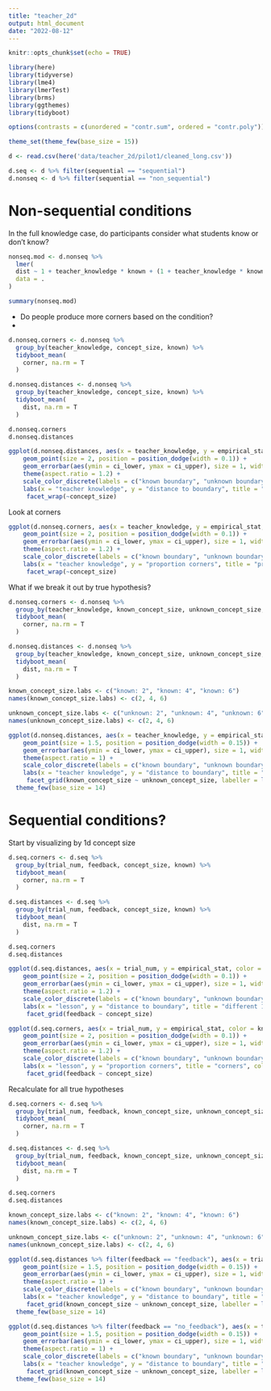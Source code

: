 ```yaml
---
title: "teacher_2d"
output: html_document
date: "2022-08-12"
---
```


```r
knitr::opts_chunk$set(echo = TRUE)
```

```r
library(here)
library(tidyverse)
library(lme4)
library(lmerTest)
library(brms)
library(ggthemes)
library(tidyboot)

options(contrasts = c(unordered = "contr.sum", ordered = "contr.poly"))

theme_set(theme_few(base_size = 15))
```

```r
d <- read.csv(here('data/teacher_2d/pilot1/cleaned_long.csv'))

d.seq <- d %>% filter(sequential == "sequential")
d.nonseq <- d %>% filter(sequential == "non_sequential")
```

# Non-sequential conditions

In the full knowledge case, do participants consider what students know or don't know? 

```r
nonseq.mod <- d.nonseq %>% 
  lmer(
  dist ~ 1 + teacher_knowledge * known + (1 + teacher_knowledge * known | subject_id) + (1 + teacher_knowledge * known | concept_size), 
  data = .
)

summary(nonseq.mod)
```

- Do people produce more corners based on the condition? 
- 


```r
d.nonseq.corners <- d.nonseq %>% 
  group_by(teacher_knowledge, concept_size, known) %>% 
  tidyboot_mean(
    corner, na.rm = T
  )

d.nonseq.distances <- d.nonseq %>% 
  group_by(teacher_knowledge, concept_size, known) %>% 
  tidyboot_mean(
    dist, na.rm = T
  )

d.nonseq.corners
d.nonseq.distances
```
```r
ggplot(d.nonseq.distances, aes(x = teacher_knowledge, y = empirical_stat, color = known)) + 
    geom_point(size = 2, position = position_dodge(width = 0.1)) + 
    geom_errorbar(aes(ymin = ci_lower, ymax = ci_upper), size = 1, width = 0, position = position_dodge(width = 0.15)) + 
    theme(aspect.ratio = 1.2) + 
    scale_color_discrete(labels = c("known boundary", "unknown boundary")) +
    labs(x = "teacher knowledge", y = "distance to boundary", title = "different 1d concept sizes", col = "student knowledge") +
     facet_wrap(~concept_size)
```
Look at corners

```r
ggplot(d.nonseq.corners, aes(x = teacher_knowledge, y = empirical_stat, color = known)) + 
    geom_point(size = 2, position = position_dodge(width = 0.1)) + 
    geom_errorbar(aes(ymin = ci_lower, ymax = ci_upper), size = 1, width = 0, position = position_dodge(width = 0.15)) + 
    theme(aspect.ratio = 1.2) + 
    scale_color_discrete(labels = c("known boundary", "unknown boundary")) +
    labs(x = "teacher knowledge", y = "proportion corners", title = "proportion corners", col = "student knowledge") +
     facet_wrap(~concept_size)
```


What if we break it out by true hypothesis? 

```r
d.nonseq.corners <- d.nonseq %>% 
  group_by(teacher_knowledge, known_concept_size, unknown_concept_size, known) %>% 
  tidyboot_mean(
    corner, na.rm = T
  )

d.nonseq.distances <- d.nonseq %>% 
  group_by(teacher_knowledge, known_concept_size, unknown_concept_size, known) %>% 
  tidyboot_mean(
    dist, na.rm = T
  )
```

```r
known_concept_size.labs <- c("known: 2", "known: 4", "known: 6")
names(known_concept_size.labs) <- c(2, 4, 6)

unknown_concept_size.labs <- c("unknown: 2", "unknown: 4", "unknown: 6")
names(unknown_concept_size.labs) <- c(2, 4, 6)

ggplot(d.nonseq.distances, aes(x = teacher_knowledge, y = empirical_stat, color = known)) + 
    geom_point(size = 1.5, position = position_dodge(width = 0.15)) + 
    geom_errorbar(aes(ymin = ci_lower, ymax = ci_upper), size = 1, width = 0, position = position_dodge(width = 0.15)) + 
    theme(aspect.ratio = 1) + 
    scale_color_discrete(labels = c("known boundary", "unknown boundary")) +
    labs(x = "teacher knowledge", y = "distance to boundary", title = "distance to boundary for each concept dimension", col = "student knowledge") +
     facet_grid(known_concept_size ~ unknown_concept_size, labeller = labeller(known_concept_size = known_concept_size.labs, unknown_concept_size = unknown_concept_size.labs)) + 
  theme_few(base_size = 14)
```


# Sequential conditions? 

Start by visualizing by 1d concept size

```r
d.seq.corners <- d.seq %>% 
  group_by(trial_num, feedback, concept_size, known) %>% 
  tidyboot_mean(
    corner, na.rm = T
  )

d.seq.distances <- d.seq %>% 
  group_by(trial_num, feedback, concept_size, known) %>% 
  tidyboot_mean(
    dist, na.rm = T
  )

d.seq.corners
d.seq.distances
```

```r
ggplot(d.seq.distances, aes(x = trial_num, y = empirical_stat, color = known)) + 
    geom_point(size = 2, position = position_dodge(width = 0.1)) + 
    geom_errorbar(aes(ymin = ci_lower, ymax = ci_upper), size = 1, width = 0, position = position_dodge(width = 0.15)) + 
    theme(aspect.ratio = 1.2) + 
    scale_color_discrete(labels = c("known boundary", "unknown boundary")) +
    labs(x = "lesson", y = "distance to boundary", title = "different 1d concept sizes", col = "student knowledge") +
     facet_grid(feedback ~ concept_size)
```
```r
ggplot(d.seq.corners, aes(x = trial_num, y = empirical_stat, color = known)) + 
    geom_point(size = 2, position = position_dodge(width = 0.1)) + 
    geom_errorbar(aes(ymin = ci_lower, ymax = ci_upper), size = 1, width = 0, position = position_dodge(width = 0.15)) + 
    theme(aspect.ratio = 1.2) + 
    scale_color_discrete(labels = c("known boundary", "unknown boundary")) +
    labs(x = "lesson", y = "proportion corners", title = "corners", col = "student knowledge") +
     facet_grid(feedback ~ concept_size)
```
Recalculate for all true hypotheses

```r
d.seq.corners <- d.seq %>% 
  group_by(trial_num, feedback, known_concept_size, unknown_concept_size, known) %>% 
  tidyboot_mean(
    corner, na.rm = T
  )

d.seq.distances <- d.seq %>% 
  group_by(trial_num, feedback, known_concept_size, unknown_concept_size, known) %>% 
  tidyboot_mean(
    dist, na.rm = T
  )

d.seq.corners
d.seq.distances
```


```r
known_concept_size.labs <- c("known: 2", "known: 4", "known: 6")
names(known_concept_size.labs) <- c(2, 4, 6)

unknown_concept_size.labs <- c("unknown: 2", "unknown: 4", "unknown: 6")
names(unknown_concept_size.labs) <- c(2, 4, 6)

ggplot(d.seq.distances %>% filter(feedback == "feedback"), aes(x = trial_num, y = empirical_stat, color = known)) + 
    geom_point(size = 1.5, position = position_dodge(width = 0.15)) + 
    geom_errorbar(aes(ymin = ci_lower, ymax = ci_upper), size = 1, width = 0, position = position_dodge(width = 0.15)) + 
    theme(aspect.ratio = 1) + 
    scale_color_discrete(labels = c("known boundary", "unknown boundary")) +
    labs(x = "teacher knowledge", y = "distance to boundary", title = "feedback", col = "student knowledge") +
     facet_grid(known_concept_size ~ unknown_concept_size, labeller = labeller(known_concept_size = known_concept_size.labs, unknown_concept_size = unknown_concept_size.labs)) + 
  theme_few(base_size = 14)

ggplot(d.seq.distances %>% filter(feedback == "no_feedback"), aes(x = trial_num, y = empirical_stat, color = known)) + 
    geom_point(size = 1.5, position = position_dodge(width = 0.15)) + 
    geom_errorbar(aes(ymin = ci_lower, ymax = ci_upper), size = 1, width = 0, position = position_dodge(width = 0.15)) + 
    theme(aspect.ratio = 1) + 
    scale_color_discrete(labels = c("known boundary", "unknown boundary")) +
    labs(x = "teacher knowledge", y = "distance to boundary", title = "no feedback", col = "student knowledge") +
     facet_grid(known_concept_size ~ unknown_concept_size, labeller = labeller(known_concept_size = known_concept_size.labs, unknown_concept_size = unknown_concept_size.labs)) + 
  theme_few(base_size = 14)
```



